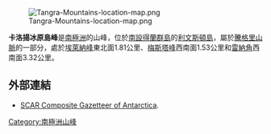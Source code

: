 {{no footnotes|time=2013-10-27T08:55:36+00:00}}
[[Image:Tangra-Mountains-location-map.png|thumb]]

{{coord|62|37|23.8|S|59|51|48|W|display=title}}

'''卡洛揚冰原島峰'''是[[南極洲|南極洲]]的山峰，位於[[南設得蘭群島|南設得蘭群島]]的[[利文斯頓島|利文斯頓島]]，屬於[[騰格里山脈|騰格里山脈]]的一部分，處於[[埃萊納峰|埃萊納峰]]東北面1.81公里、[[梅斯塔峰|梅斯塔峰]]西南面1.53公里和[[雷納角|雷納角]]西南面3.32公里。

==外部連結==
* [http://data.aad.gov.au/aadc/gaz/scar/ SCAR Composite Gazetteer of Antarctica]{{WebCite|url=https://www.webcitation.org/5ug2CfC7m?url=http://data.aad.gov.au/aadc/gaz/scar/ |date=20101202140255 |dateformat=iso }}.

{{Antarctica-geo-stub}}
[[Category:南極洲山峰|Category:南極洲山峰]]